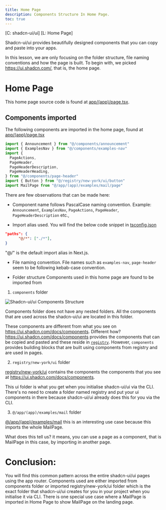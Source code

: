```yaml
---
title: Home Page
description: Components Structure In Home Page.
toc: true
---
```

[C: shadcn-ui/ui]
[L: Home Page]

Shadcn-ui/ui provides beautifully designed components that you can copy and paste into your apps.

In this lesson, we are only focusing on the folder structure, file naming conventions and how the page is built.
To begin with, we picked https://ui.shadcn.com/, that is, the home page.

# Home Page

This home page source code is found at [app/(app)/page.tsx](https://github.com/shadcn-ui/ui/blob/main/apps/www/app/(app)/page.tsx).

## Components imported

The following components are imported in the home page, found at [app/(app)/page.tsx](https://github.com/shadcn-ui/ui/blob/main/apps/www/app/(app)/page.tsx)

```js
import { Announcement } from "@/components/announcement"
import { ExamplesNav } from "@/components/examples-nav"
import {
  PageActions,
  PageHeader,
  PageHeaderDescription,
  PageHeaderHeading,
} from "@/components/page-header"
import { Button } from "@/registry/new-york/ui/button"
import MailPage from "@/app/(app)/examples/mail/page"
```

There are few observations that can be made here:

- Component name follows PascalCase naming convention.
Example: `Announcement`, `ExamplesNav`, `PageActions`, `PageHeader`, `PageHeaderDescription` etc.,

- Import alias used.
You will find the below code snippet in [tsconfig.json](https://github.com/shadcn-ui/ui/blob/main/apps/www/tsconfig.json#L19C5-L20C22)

```json
"paths": {
      "@/*": ["./*"],
}
```

"@/" is the default import alias in Next.js.

- File naming convention.
File names such as `examples-nav`, `page-header` seem to be following kebab-case convention.

- Folder structure
Components used in this home page are found to be imported from 

1. `components` folder

![Shadcn-ui/ui Components Structure](/components-structure/shadcn-components-folder.png)

Components folder does not have any nested folders. All the components that are used across the shadcn-ui/ui are located in this folder.

These components are different from what you see on https://ui.shadcn.com/docs/components. 
Different how? https://ui.shadcn.com/docs/components provides the components that can be copied and pasted and these reside in [`registry`](https://github.com/shadcn-ui/ui/tree/main/apps/www/registry). 
However, `components` provides building blocks that are built using components from registry and are used in pages.


2. `registry/new-york/ui` folder

[registry/new-york/ui](https://github.com/shadcn-ui/ui/tree/main/apps/www/registry/new-york/ui) contains the components 
the components that you see at https://ui.shadcn.com/docs/components.

This ui folder is what you get when you initialise shadcn-ui/ui via the CLI.
There's no need to create a folder named registry and put your ui components in there because shadcn-ui/ui already 
does this for you via the CLI.


3. `@/app/(app)/examples/mail` folder 

[@/app/(app)/examples/mail](https://github.com/shadcn-ui/ui/tree/main/apps/www/app/(app)/examples/mail) this is an interesting
use case because this imports the whole MailPage.

What does this tell us? it means, you can use a page as a component, 
that is MailPage in this case, by importing in another page. 

# Conclusion:

You will find this common pattern across the entire shadcn-ui/ui pages using the app router. Components used are either imported 
from components folder or imported registry/new-york/ui folder which is the exact folder that shadcn-ui/ui creates for you
in your project when you initialise it via CLI. There is one special use case where a MailPage is imported in Home Page
to show MailPage on the landing page.